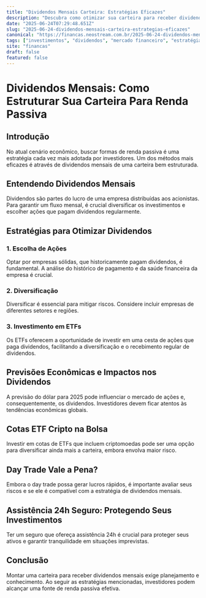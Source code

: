 ```yaml
---
title: "Dividendos Mensais Carteira: Estratégias Eficazes"
description: "Descubra como otimizar sua carteira para receber dividendos mensais, analisando previsões e estratégias de investimento que incluem ETFs e day trade."
date: "2025-06-24T07:29:48.651Z"
slug: "2025-06-24-dividendos-mensais-carteira-estrategias-eficazes"
canonical: "https://financas.neostream.com.br/2025-06-24-dividendos-mensais-carteira-estrategias-eficazes"
tags: ["investimentos", "dividendos", "mercado financeiro", "estratégias", "ETFs"]
site: "financas"
draft: false
featured: false
---
```


# Dividendos Mensais: Como Estruturar Sua Carteira Para Renda Passiva

## Introdução

No atual cenário econômico, buscar formas de renda passiva é uma estratégia cada vez mais adotada por investidores. Um dos métodos mais eficazes é através de dividendos mensais de uma carteira bem estruturada.

## Entendendo Dividendos Mensais

Dividendos são partes do lucro de uma empresa distribuídas aos acionistas. Para garantir um fluxo mensal, é crucial diversificar os investimentos e escolher ações que pagam dividendos regularmente.

## Estratégias para Otimizar Dividendos

### 1. Escolha de Ações

Optar por empresas sólidas, que historicamente pagam dividendos, é fundamental. A análise do histórico de pagamento e da saúde financeira da empresa é crucial.

### 2. Diversificação

Diversificar é essencial para mitigar riscos. Considere incluir empresas de diferentes setores e regiões.

### 3. Investimento em ETFs

Os ETFs oferecem a oportunidade de investir em uma cesta de ações que paga dividendos, facilitando a diversificação e o recebimento regular de dividendos.

## Previsões Econômicas e Impactos nos Dividendos

A previsão do dólar para 2025 pode influenciar o mercado de ações e, consequentemente, os dividendos. Investidores devem ficar atentos às tendências econômicas globais.

## Cotas ETF Cripto na Bolsa

Investir em cotas de ETFs que incluem criptomoedas pode ser uma opção para diversificar ainda mais a carteira, embora envolva maior risco.

## Day Trade Vale a Pena?

Embora o day trade possa gerar lucros rápidos, é importante avaliar seus riscos e se ele é compatível com a estratégia de dividendos mensais.

## Assistência 24h Seguro: Protegendo Seus Investimentos

Ter um seguro que ofereça assistência 24h é crucial para proteger seus ativos e garantir tranquilidade em situações imprevistas.

## Conclusão

Montar uma carteira para receber dividendos mensais exige planejamento e conhecimento. Ao seguir as estratégias mencionadas, investidores podem alcançar uma fonte de renda passiva efetiva.